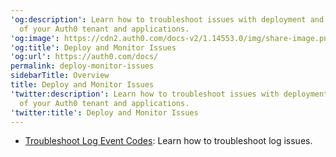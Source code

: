 ---
'og:description': Learn how to troubleshoot issues with deployment and monitoring
  of your Auth0 tenant and applications.
'og:image': https://cdn2.auth0.com/docs-v2/1.14553.0/img/share-image.png
'og:title': Deploy and Monitor Issues
'og:url': https://auth0.com/docs/
permalink: deploy-monitor-issues
sidebarTitle: Overview
title: Deploy and Monitor Issues
'twitter:description': Learn how to troubleshoot issues with deployment and monitoring
  of your Auth0 tenant and applications.
'twitter:title': Deploy and Monitor Issues
---
* [Troubleshoot Log Event Codes](/docs/troubleshoot/deploy-monitor-issues/troubleshoot-log-event-codes): Learn how to troubleshoot log issues.